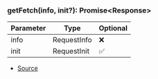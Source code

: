 ### getFetch(info, init?): Promise\<Response>
| Parameter | Type | Optional |
| ----------- | ----------- | ----------- |
| info | RequestInfo | ❌ |
| init | RequestInit | ✅ |


- [Source](https://github.com/Androz2091/discord-player/blob/fe42dd7/packages/extractor/src/extractors/common/helper.ts#L27)